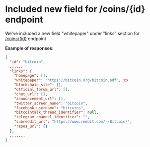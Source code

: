 # Included new field for /coins/{id} endpoint

We've included a new field "whitepaper" under "links" section for [/coins/{id}](/reference/coins-id) endpoint 

**Example of responses:**

```json
{
  "id": "bitcoin",
  ......
  "links": {
    "homepage": [],
    "whitepaper": "https://bitcoin.org/bitcoin.pdf", 👈
    "blockchain_site": [],
    "official_forum_url": [],
    "chat_url": [],
    "announcement_url": [],
    "twitter_screen_name": "bitcoin",
    "facebook_username": "bitcoins",
    "bitcointalk_thread_identifier": null,
    "telegram_channel_identifier": "",
    "subreddit_url": "https://www.reddit.com/r/Bitcoin/",
    "repos_url": {}
  },
  .......
}
```